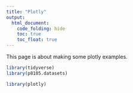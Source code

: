 ```yaml
---
title: "Plotly"
output: 
  html_document:
    code_folding: hide
    toc: true
    toc_float: true
---
```


This page is about making some plotly examples.

```r
library(tidyverse)
library(p8105.datasets)

library(plotly)
```

